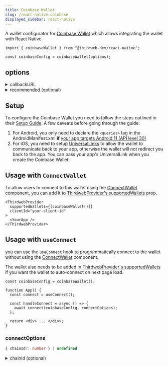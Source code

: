 ```yaml
---
title: Coinbase Wallet
slug: /react-native.coinbase
displayed_sidebar: react-native
---
```



A wallet configurator for [Coinbase Wallet](/wallet/coinbase-wallet) which allows integrating the wallet with React Native

```tsx
import { coinbaseWallet } from "@thirdweb-dev/react-native";

const coinbaseConfig = coinbaseWallet(options);
```

<CustomizeWalletConfiguratorRN
  config="coinbaseConfig"
  configurator="coinbaseWallet"
  connectUI="CoinbaseConnectUI"
  selectUI="CoinbaseSelectUI"
/>

## options

<details>
  <summary> callbackURL </summary>
  <div>

Coinbase Wallet Mobile SDK [uses Universal Links](https://developer.apple.com/ios/universal-links/) to communicate between Coinbase Wallet and your application.

See the [Coinbase setup](https://docs.cloud.coinbase.com/wallet-sdk/docs/ios-setup).

```ts
coinbaseWallet({
  // highlight-start
  callbackURL: new URL("your-app-id://"),
  // highlight-end
});
```

</div>
</details>

<details>
  <summary>recommended (optional) </summary>
  <div>

Show this wallet as "recommended" in the ConnectWallet Modal.

```ts
coinbaseWallet({
  // highlight-start
  recommended: true,
  // highlight-end
});
```

</div>
</details>

## Setup

To configure the Coinbase Wallet you need to follow the steps outlined in their [Setup Guide](https://coinbase.github.io/wallet-mobile-sdk/docs/client-sdk/rn-setup). A few caveats before going through the guide:

1. For Android, you only need to declare the `<queries>` tag in the AndroidManifest.xml **if** [your app targets Android 11 (API level 30)](https://developer.android.com/training/package-visibility/declaring)
2. For iOS, you need to setup [UniversalLinks](https://developer.apple.com/ios/universal-links/) to allow the wallet to communicate back to your app, otherwise the wallet will not redirect you back to the app. You can pass your app's UniversalLink when you create the Coinbase Wallet:

## Usage with `ConnectWallet`

To allow users to connect to this wallet using the [ConnectWallet](/react-native/react-native.connectwallet) component, you can add it to [ThirdwebProvider's supportedWallets](/react/react.thirdwebprovider#supportedwallets-optional) prop.

```tsx
<ThirdwebProvider
  supportedWallets={[coinbaseWallet()]}
  clientId="your-client-id"
>
  <YourApp />
</ThirdwebProvider>
```

## Usage with `useConnect`

you can use the `useConnect` hook to programmatically connect to the wallet without using the [ConnectWallet](/react-native/react-native.connectwallet) component.

The wallet also needs to be added in [ThirdwebProvider's supportedWallets](/react/react.thirdwebprovider#supportedwallets-optional) if you want the wallet to auto-connect on next page load.

```tsx
const coinbaseConfig = coinbaseWallet();

function App() {
  const connect = useConnect();

  const handleConnect = async () => {
    await connect(coinbaseConfig, connectOptions);
  };

  return <div> ... </div>;
}
```

### connectOptions

```ts
{ chainId?: number } | undefined
```

<details>
  <summary>chainId (optional) </summary>
<div>

If `chainId` is provided, wallet will be connected and immediately switch to network with given `chainId`.

`Chain` object corresponding to this chainId from [@thirdweb-dev/chains](https://www.npmjs.com/package/@thirdweb-dev/chains) package must be specified in [ThirdwebProvider's supportedChains](/react/react.thirdwebprovider#supportedchains-optional) prop as shown below

```tsx
import { Polygon } from "@thirdweb-dev/chains";
import { ThirdwebProvider } from "@thirdweb-dev/react";

export function YourApp() {
  return (
    <ThirdwebProvider supportedChains={[Polygon]} clientId="your-client-id">
      <App />
    </ThirdwebProvider>
  );
}
```

</div>
</details>
